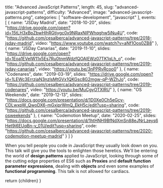 
  title: "Advanced JavaScript Patterns",
  length: 45,
  slug: "advanced-javascript-patterns",
  difficulty: "Advanced",
  image: "advanced-javascript-patterns.png",
  categories: [
    "software-development",
    "javascript"
  ],
  events: [
    {
      name: "JSDay Madrid",
      date: "2018-10-20",
      slides: "https://drive.google.com/open?id=15tLH3xBpZbwHlhRGtiygc0x9NRaxNlPWhqghw5iNu4U",
      code: "https://github.com/cesalberca/advanced-javascript-patterns/tree/2018-jsday-madrid",
      video: "https://www.youtube.com/watch?v=aNf1Oos0ZB8"
    },
    {
      name: "JSDay Canarias",
      date: "2019-11-10",
      slides: "https://drive.google.com/open?id=1Eoa1EVelW11x5Es7Ru0tnmWdzfQOAlEWz07TK1qLh_o",
      code: "https://github.com/cesalberca/advanced-javascript-patterns/tree/2019-jsday-canarias",
      video: "https://youtu.be/3nPPRvRcoo0"
    },
    {
      name: "Codenares",
      date: "2019-03-19",
      slides: "https://drive.google.com/open?id=1LEWc3ErrzjaN3nzlsMtGVx1QKGsc8G2mgw-qP-WZhJo",
      code: "https://github.com/cesalberca/advanced-javascript-patterns/tree/2019-codenares",
      video: "https://youtu.be/MuCgyOTXIRU"
    },
    {
      name: "OS Weekends",
      date: "2019-12-13",
      slides: "https://docs.google.com/presentation/d/1D0Xe0Ch5eGcy-CDLwxpW_QwoDX6-mGxjprWmQ_EkH5c/edit?usp=sharing",
      code: "https://github.com/cesalberca/advanced-javascript-patterns/tree/2019-osweekends"
    },
    {
      name: "Codemotion Meetup",
      date: "2020-02-25",
      slides: "https://docs.google.com/presentation/d/1htHNH9BfNdXmSn88eJNrLzeys6Het9i6EUqBn-v_01U/edit?usp=sharing",
      code: "https://github.com/cesalberca/advanced-javascript-patterns/tree/2020-codemotion-meetup-madrid"
    }
  ]
}

When you tell people you code in JavaScript they usually look down on you. This talk will give you the tools to enlighten those heretics. We'll be entering the world of **design patterns** applied to JavaScript, looking through some of the cutting edge properties of ES6 such as **Proxies** and **default function parameter expressions**, dealing with **objects** and even some examples of **functional programming**. This talk is not allowed for cardiacs.

  return <MdxLayout slug="advanced-javascript-patterns">{children}</MdxLayout>
}
